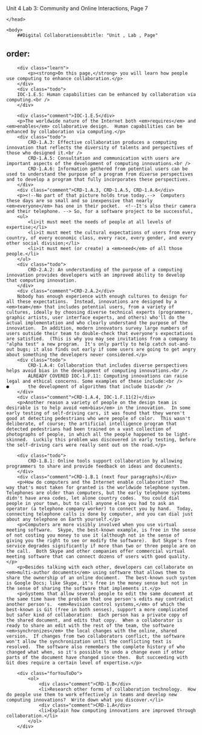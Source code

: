 Unit 4 Lab 3: Community and Online Interactions, Page 7</title>
	</head>

	<body>
    	##Digital Collaborationsubtitle: "Unit , Lab , Page"
order:
---
        <div class="learn">
            <p><strong>On this page,</strong> you will learn how people use computing to enhance collaboration.</p>
        </div>
        <div class="todo">
        IOC-1.E.5: Human capabilities can be enhanced by collaboration via computing.<br />
        </div>

        <div class="comment">IOC-1.E.5</div>
        <p>The worldwide nature of the Internet both <em>requires</em> and <em>enables</em> collaborative design.  Human capabilities can be enhanced by collaboration via computing.</p>
        <div class="todo">
            CRD-1.A.3: Effective collaboration produces a computing innovation that reflects the diversity of talents and perspectives of those who designed it.<br />
            CRD-1.A.5: Consultation and communication with users are important aspects of the development of computing innovations.<br />
            CRD-1.A.6: Information gathered from potential users can be used to understand the purpose of a program from diverse perspectives and to develop a program that fully incorporates these perspectives.
        </div>
        <div class="comment">CRD-1.A.3, CRD-1.A.5, CRD-1.A.6</div>
        <p><!--No part of that picture holds true today.-->  Computers these days are so small and so inexpensive that nearly <em>everyone</em> has one in their pocket.  <!--It's also their camera and their telephone. --> So, for a software project to be successful,
        <ul>
            <li>it must meet the needs of people at all levels of expertise;</li>
            <li>it must meet the cultural expectations of users from every country, of every economic class, every race, every gender, and every other social division;</li>
            <li>it must meet (or create) a <em>need</em> of all those people.</li>
        </ul>
        <div class="todo">
            CRD-2.A.2: An understanding of the purpose of a computing innovation provides developers with an improved ability to develop that computing innovation.
        </div>
        <div class="comment">CRD-2.A.2</div>
        Nobody has enough experience with enough cultures to design for all these expectations.  Instead, innovations are designed by a <em>team</em> that includes potential users, from a variety of cultures, ideally by choosing diverse technical experts (programmers, graphic artists, user interface experts, and others) who'll do the actual implementation and who clearly understand the purpose of the innovation.  In addition, modern innovators survey large numbers of users outside their team to double-check that everyone's expectations are satisfied.  (This is why you may see invitations from a company to "alpha test" a new program.  It's only partly to help catch out-and-out bugs; it also finds out early if some users are going to get angry about something the developers never considered.</p>
        <div class="todo">
            CRD-1.A.4: Collaboration that includes diverse perspectives helps avoid bias in the development of computing innovations.<br />
            ALREADY COVERED IOC-1.F.11: Computing innovations can raise legal and ethical concerns. Some examples of these include:<br />
    ●       the development of algorithms that include bias<br />
        </div>
        <div class="comment">CRD-1.A.4, IOC-1.F.11(2)</div>
        <p>Another reason a variety of people on the design team is desirable is to help avoid <em>bias</em> in the innovation.  In some early testing of self-driving cars, it was found that they weren't good at detecting pedestrians who were people of color.  This wasn't deliberate, of course; the artificial intelligence program that detected pedestrians had been trained on a vast collection of photographs of people, in which all the people happened to be light-skinned.  Luckily this problem was discovered in early testing, before the self-driving cars were really sent out on the road.</p>

        <div class="todo">
            CRD-1.B.1: Online tools support collaboration by allowing programmers to share and provide feedback on ideas and documents.
        </div>
        <div class="comment">CRD-1.B.1 (next four paragraphs)</div>
        <p>How do computers and the Internet enable collaboration?  The way that's most taken for granted is the worldwide telephone system.  Telephones are older than computers, but the early telephone systems didn't have area codes, let alone country codes.  You could dial people in your town, but to call anyone else you had to ask an operator (a telephone company worker) to connect you by hand.  Today, connecting telephone calls is done by computer, and you can dial just about any telephone on Earth yourself.</p>
        <p>Computers are more visibly involved when you use virtual meeting software.  Skype, the best-known example, is free in the sense of not costing you money to use it (although not in the sense of giving you the right to see or modify the software).  But Skype's free service degrades significantly if more than two or three people are on the call.  Both Skype and other companies offer commercial virtual meeting software that can connect dozens of users with good quality.</p>
        <p>Besides talking with each other, developers can collaborate on <em>multi-author documents</em> using software that allows them to share the ownership of an online document.  The best-known such system is Google Docs; like Skype, it's free in the money sense but not in the sense of sharing the software that implements it.</p>
        <p>Systems that allow several people to edit the same document at the same time have the problem that one person's edits may contradict another person's.  <em>Revision control systems,</em> of which the best-known is Git (free in both senses), support a more complicated but safer kind of collaboration:  Each person has a private copy of the shared document, and edits that copy.  When a collaborator is ready to share an edit with the rest of the team, the software <em>synchronizes</em> the local changes with the online, shared version.  If changes from two collaborators conflict, the software won't allow the synchronization until the conflicting text is resolved.  The software also remembers the complete history of who changed what when, so it's possible to undo a change even if other parts of the document have changed since then.  But succeeding with Git does require a certain level of expertise.</p>

        <div class="forYouToDo">
            <ol>
                <div class="comment">CRD-1.B</div>
                <li>Research other forms of collaboration technology.  How do people use them to work effectively in teams and develop new computing innovations?  Write down what you discover.</li>
                <div class="comment">CRD-1.A</div>
                <li>Explain how computing innovations are improved through collaboration.</li>
            </ol>
        </div>

	

